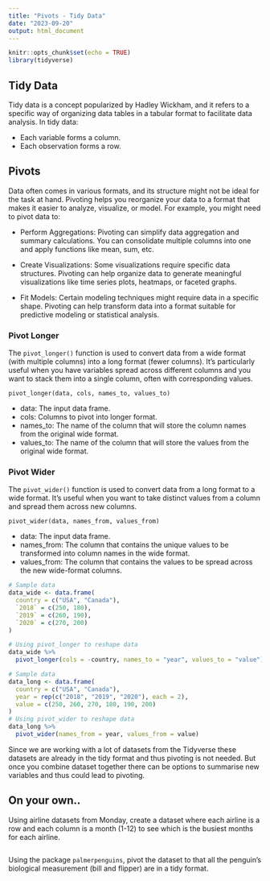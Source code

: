 ```yaml
---
title: "Pivots - Tidy Data"
date: "2023-09-20"
output: html_document
---
```


```r
knitr::opts_chunk$set(echo = TRUE)
library(tidyverse)
```

## Tidy Data
Tidy data is a concept popularized by Hadley Wickham, and it refers to a specific way of organizing data tables in a tabular format to facilitate data analysis. In tidy data:

* Each variable forms a column.
* Each observation forms a row.

## Pivots

Data often comes in various formats, and its structure might not be ideal for the task at hand. Pivoting helps you reorganize your data to a format that makes it easier to analyze, visualize, or model. For example, you might need to pivot data to:

* Perform Aggregations: Pivoting can simplify data aggregation and summary calculations. You can consolidate multiple columns into one and apply functions like mean, sum, etc.

* Create Visualizations: Some visualizations require specific data structures. Pivoting can help organize data to generate meaningful visualizations like time series plots, heatmaps, or faceted graphs.

* Fit Models: Certain modeling techniques might require data in a specific shape. Pivoting can help transform data into a format suitable for predictive modeling or statistical analysis.

### Pivot Longer
The `pivot_longer()` function is used to convert data from a wide format (with multiple columns) into a long format (fewer columns). It's particularly useful when you have variables spread across different columns and you want to stack them into a single column, often with corresponding values.

    pivot_longer(data, cols, names_to, values_to)

* data: The input data frame.
* cols: Columns to pivot into longer format.
* names_to: The name of the column that will store the column names from the original wide format.
* values_to: The name of the column that will store the values from the original wide format.

### Pivot Wider
The `pivot_wider()` function is used to convert data from a long format to a wide format. It's useful when you want to take distinct values from a column and spread them across new columns.

    pivot_wider(data, names_from, values_from)
    
* data: The input data frame.
* names_from: The column that contains the unique values to be transformed into column names in the wide format.
* values_from: The column that contains the values to be spread across the new wide-format columns.

```r
# Sample data
data_wide <- data.frame(
  country = c("USA", "Canada"),
  `2018` = c(250, 180),
  `2019` = c(260, 190),
  `2020` = c(270, 200)
)

# Using pivot_longer to reshape data
data_wide %>%
  pivot_longer(cols = -country, names_to = "year", values_to = "value")

# Sample data
data_long <- data.frame(
  country = c("USA", "Canada"),
  year = rep(c("2018", "2019", "2020"), each = 2),
  value = c(250, 260, 270, 180, 190, 200)
)
# Using pivot_wider to reshape data
data_long %>%
  pivot_wider(names_from = year, values_from = value)

```

Since we are working with a lot of datasets from the Tidyverse these datasets are already in the tidy format and thus pivoting is not needed. But once you combine dataset together there can be options to summarise new variables and thus could lead to pivoting.


## On your own..

Using airline datasets from Monday, create a dataset where each airline is a row and each column is a month (1-12) to see which is the busiest months for each airline.


```r

```

Using the package `palmerpenguins`, pivot the dataset to that all the penguin's biological measurement (bill and flipper) are in a tidy format.

```r

```

